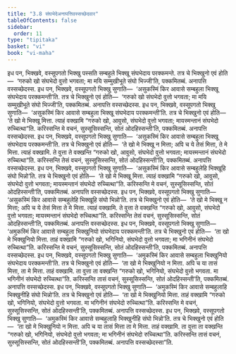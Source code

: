 ```yaml
---
title: "3.8 संघभेदेअनापत्तिवस्सच्छेदवार"
tableOfContents: false
sidebar:
  order: 11
type: "tipitaka"
basket: "vi"
book: "vi-maha"
---
```



<DynamicBreadcrumb />

<Division number="202" book="vi-maha">

<Paragraph number="896" book="vi-maha">
इध पन, भिक्खवे, वस्सूपगतो भिक्खु पस्सति सम्बहुले भिक्खू संघभेदाय परक्कमन्ते. तत्र चे भिक्खुनो एवं होति—  ‘गरुको खो संघभेदो वुत्तो भगवता; मा मयि सम्मुखीभूते संघो भिज्जी’ति, पक्कमितब्बं. अनापत्ति वस्सच्छेदस्स.
</Paragraph>

<Paragraph number="897" book="vi-maha">
इध पन, भिक्खवे, वस्सूपगतो भिक्खु सुणाति—  ‘असुकस्मिं किर आवासे सम्बहुला भिक्खू संघभेदाय परक्कमन्ती’ति. तत्र चे भिक्खुनो एवं होति—  ‘गरुको खो संघभेदो वुत्तो भगवता; मा मयि सम्मुखीभूते संघो भिज्जी’ति, पक्कमितब्बं. अनापत्ति वस्सच्छेदस्स.
</Paragraph>

<Paragraph number="898" book="vi-maha">
इध पन, भिक्खवे, वस्सूपगतो भिक्खु सुणाति—  ‘असुकस्मिं किर आवासे सम्बहुला भिक्खू संघभेदाय परक्कमन्ती’ति. तत्र चे भिक्खुनो एवं होति—  ‘ते खो मे भिक्खू मित्ता. त्याहं वक्खामि “गरुको खो, आवुसो, संघभेदो वुत्तो भगवता; मायस्मन्तानं संघभेदो रुच्चित्था”ति. करिस्सन्ति मे वचनं, सुस्सूसिस्सन्ति, सोतं ओदहिस्सन्ती’ति, पक्कमितब्बं. अनापत्ति वस्सच्छेदस्स.
</Paragraph>

<Paragraph number="899" book="vi-maha">
इध पन, भिक्खवे, वस्सूपगतो भिक्खु सुणाति—  ‘असुकस्मिं किर आवासे सम्बहुला भिक्खू संघभेदाय परक्कमन्ती’ति. तत्र चे भिक्खुनो एवं होति—  ‘ते खो मे भिक्खू न मित्ता; अपि च ये तेसं मित्ता, ते मे मित्ता. त्याहं वक्खामि. ते वुत्ता ते वक्खन्ति “गरुको खो, आवुसो, संघभेदो वुत्तो भगवता; मायस्मन्तानं संघभेदो रुच्चित्था”ति. करिस्सन्ति तेसं वचनं, सुस्सूसिस्सन्ति, सोतं ओदहिस्सन्ती’ति, पक्कमितब्बं. अनापत्ति वस्सच्छेदस्स.
</Paragraph>

<Paragraph number="900" book="vi-maha">
इध पन, भिक्खवे, वस्सूपगतो भिक्खु सुणाति—  ‘असुकस्मिं किर आवासे सम्बहुलेहि भिक्खूहि संघो भिन्नो’ति. तत्र चे भिक्खुनो एवं होति—  ‘ते खो मे भिक्खू मित्ता. त्याहं वक्खामि “गरुको खो, आवुसो, संघभेदो वुत्तो भगवता; मायस्मन्तानं संघभेदो रुच्चित्था”ति. करिस्सन्ति मे वचनं, सुस्सूसिस्सन्ति, सोतं ओदहिस्सन्ती’ति, पक्कमितब्बं. अनापत्ति वस्सच्छेदस्स.
</Paragraph>

<Paragraph number="901" book="vi-maha">
इध पन, भिक्खवे, वस्सूपगतो भिक्खु सुणाति—  ‘असुकस्मिं किर आवासे सम्बहुलेहि भिक्खूहि संघो भिन्नो’ति. तत्र चे भिक्खुनो एवं होति—  ‘ते खो मे भिक्खू न मित्ता; अपि च ये तेसं मित्ता ते मे मित्ता. त्याहं वक्खामि. ते वुत्ता ते वक्खन्ति “गरुको खो, आवुसो, संघभेदो वुत्तो भगवता; मायस्मन्तानं संघभेदो रुच्चित्था”ति. करिस्सन्ति तेसं वचनं, सुस्सूसिस्सन्ति, सोतं ओदहिस्सन्ती’ति, पक्कमितब्बं. अनापत्ति वस्सच्छेदस्स.
</Paragraph>

<Paragraph number="902" book="vi-maha">
इध पन, भिक्खवे, वस्सूपगतो भिक्खु सुणाति—  ‘अमुकस्मिं किर आवासे सम्बहुला भिक्खुनियो संघभेदाय परक्कमन्ती’ति. तत्र चे भिक्खुनो एवं होति—  ‘ता खो मे भिक्खुनियो मित्ता. ताहं वक्खामि “गरुको खो, भगिनियो, संघभेदो वुत्तो भगवता; मा भगिनीनं संघभेदो रुच्चित्था”ति. करिस्सन्ति मे वचनं, सुस्सूसिस्सन्ति, सोतं ओदहिस्सन्ती’ति, पक्कमितब्बं. अनापत्ति वस्सच्छेदस्स.
</Paragraph>

<Paragraph number="903" book="vi-maha">
इध पन, भिक्खवे, वस्सूपगतो भिक्खु सुणाति—  ‘अमुकस्मिं किर आवासे सम्बहुला भिक्खुनियो संघभेदाय परक्कमन्ती’ति. तत्र चे भिक्खुनो एवं होति—  ‘ता खो मे भिक्खुनियो न मित्ता. अपि च या तासं मित्ता, ता मे मित्ता. ताहं वक्खामि. ता वुत्ता ता वक्खन्ति “गरुको खो, भगिनियो, संघभेदो वुत्तो भगवता. मा भगिनीनं संघभेदो रुच्चित्था”ति. करिस्सन्ति तासं वचनं, सुस्सूसिस्सन्ति, सोतं ओदहिस्सन्ती’ति, पक्कमितब्बं. अनापत्ति वस्सच्छेदस्स.
</Paragraph>

<Paragraph number="904" book="vi-maha">
इध पन, भिक्खवे, वस्सूपगतो भिक्खु सुणाति—  ‘अमुकस्मिं किर आवासे सम्बहुलाहि भिक्खुनीहि संघो भिन्नो’ति. तत्र चे भिक्खुनो एवं होति—  ‘ता खो मे भिक्खुनियो मित्ता. ताहं वक्खामि “गरुको खो, भगिनियो, संघभेदो वुत्तो भगवता. मा भगिनीनं संघभेदो रुच्चित्था”ति. करिस्सन्ति मे वचनं, सुस्सूसिस्सन्ति, सोतं ओदहिस्सन्ती’ति, पक्कमितब्बं. अनापत्ति वस्सच्छेदस्स.
</Paragraph>

<Paragraph number="905" book="vi-maha">
इध पन, भिक्खवे, वस्सूपगतो भिक्खु सुणाति—  ‘अमुकस्मिं किर आवासे सम्बहुलाहि भिक्खुनीहि संघो भिन्नो’ति. तत्र चे भिक्खुनो एवं होति—  ‘ता खो मे भिक्खुनियो न मित्ता. अपि च या तासं मित्ता ता मे मित्ता. ताहं वक्खामि. ता वुत्ता ता वक्खन्ति “गरुको खो, भगिनियो, संघभेदो वुत्तो भगवता; मा भगिनीनं संघभेदो रुच्चित्था”ति. करिस्सन्ति तासं वचनं, सुस्सूसिस्सन्ति, सोतं ओदहिस्सन्ती’ति, पक्कमितब्बं. अनापत्ति वस्सच्छेदस्सा”ति.
</Paragraph>
</Division>
